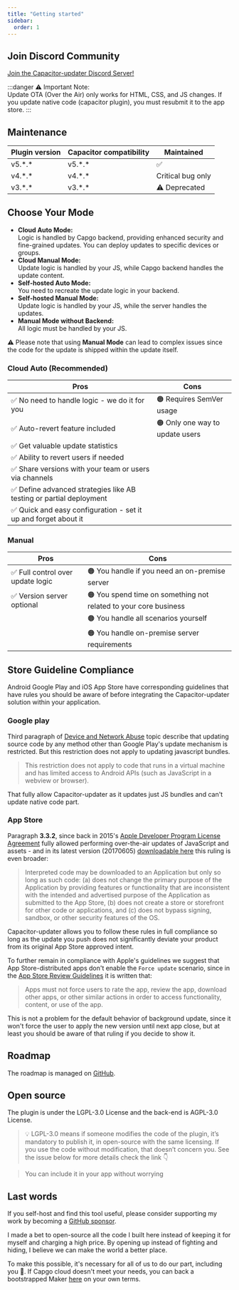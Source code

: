 ```yaml
---
title: "Getting started"
sidebar:
  order: 1
---
```



## Join Discord Community

[Join the Capacitor-updater Discord Server!](https://discord.gg/VnYRvBfgA6)

:::danger
⚠️ Important Note: \
Update OTA (Over the Air) only works for HTML, CSS, and JS changes. If you update native code (capacitor plugin), you must resubmit it to the app store.
:::

## Maintenance

| Plugin version | Capacitor compatibility | Maintained        |
| -------------- | ----------------------- | ----------------- |
| v5.\*.\*       | v5.\*.\*                | ✅                 |
| v4.\*.\*       | v4.\*.\*                | Critical bug only |
| v3.\*.\*       | v3.\*.\*                | ⚠️ Deprecated     |

## Choose Your Mode

- **Cloud Auto Mode:**  <br/> Logic is handled by Capgo backend, providing enhanced security and fine-grained updates. You can deploy updates to specific devices or groups.
- **Cloud Manual Mode:**  <br/> Update logic is handled by your JS, while Capgo backend handles the update content.
- **Self-hosted Auto Mode:**  <br/> You need to recreate the update logic in your backend.
- **Self-hosted Manual Mode:**  <br/> Update logic is handled by your JS, while the server handles the updates.
- **Manual Mode without Backend:**  <br/> All logic must be handled by your JS.


⚠️ Please note that using **Manual Mode** can lead to complex issues since the code for the update is shipped within the update itself.

### Cloud Auto (Recommended)

| Pros                                                                | Cons                                 |
| ------------------------------------------------------------------- | ------------------------------------ |
| ✅ No need to handle logic - we do it for you                       | 🟠 Requires SemVer usage              |
| ✅ Auto-revert feature included                                     | 🟠 Only one way to update users      |
| ✅ Get valuable update statistics                                   |                                      |
| ✅ Ability to revert users if needed                                |                                      |
| ✅ Share versions with your team or users via channels              |                                      |
| ✅ Define advanced strategies like AB testing or partial deployment |                                      |
| ✅ Quick and easy configuration - set it up and forget about it     |                                      |

<LinkCard
	title="Auto Update"
	href="/docs/plugin/auto-update/"
/>

### Manual

| Pros                             | Cons                                                             |
| -------------------------------- | ---------------------------------------------------------------- |
| ✅ Full control over update logic | 🟠 You handle if you need an on-premise server                   |
| ✅ Version server optional        | 🟠 You spend time on something not related to your core business |
|                                  | 🟠 You handle all scenarios yourself                             |
|                                  | 🟠 You handle on-premise server requirements                     |

<LinkCard
	title="Manual Mode"
	href="/docs/plugin/manual-mode/"
/>

## Store Guideline Compliance

Android Google Play and iOS App Store have corresponding guidelines that have rules you should be aware of before integrating the Capacitor-updater solution within your application.

### Google play

Third paragraph of [Device and Network Abuse](https://support.google.com/googleplay/android-developer/answer/9888379?hl=en) topic describe that updating source code by any method other than Google Play's update mechanism is restricted. But this restriction does not apply to updating javascript bundles.
> This restriction does not apply to code that runs in a virtual machine and has limited access to Android APIs (such as JavaScript in a webview or browser).

That fully allow Capacitor-updater as it updates just JS bundles and can't update native code part.

### App Store

Paragraph **3.3.2**, since back in 2015's [Apple Developer Program License Agreement](https://developer.apple.com/programs/ios/information/) fully allowed performing over-the-air updates of JavaScript and assets -  and in its latest version (20170605) [downloadable here](https://developer.apple.com/terms/) this ruling is even broader:

> Interpreted code may be downloaded to an Application but only so long as such code: (a) does not change the primary purpose of the Application by providing features or functionality that are inconsistent with the intended and advertised purpose of the Application as submitted to the App Store, (b) does not create a store or storefront for other code or applications, and (c) does not bypass signing, sandbox, or other security features of the OS.

Capacitor-updater allows you to follow these rules in full compliance so long as the update you push does not significantly deviate your product from its original App Store approved intent.

To further remain in compliance with Apple's guidelines we suggest that App Store-distributed apps don't enable the `Force update` scenario, since in the [App Store Review Guidelines](https://developer.apple.com/app-store/review/guidelines/) it is written that:

> Apps must not force users to rate the app, review the app, download other apps, or other similar actions in order to access functionality, content, or use of the app.

This is not a problem for the default behavior of background update, since it won't force the user to apply the new version until next app close, but at least you should be aware of that ruling if you decide to show it.

## Roadmap

The roadmap is managed on [GitHub](https://github.com/orgs/Cap-go/projects/1).

## Open source

The plugin is under the LGPL-3.0 License and the back-end is AGPL-3.0 License.

> 💡 LGPL-3.0 means if someone modifies the code of the plugin, it’s mandatory to publish it, in open-source with the same licensing. If you use the code without modification, that doesn’t concern you. See the issue below for more details check the link 👇

<LinkCard
	title="Licensing?"
	href="https://github.com/Cap-go/capacitor-updater/issues/7"
/>


<LinkCard
	title="Try GPTS Capgo to Get help instead of reading  the docs"
	href="https://chat.openai.com/g/g-3dMwHbF2w-capgo-doc-gpt"
/>


> You can include it in your app without worrying

## Last words

If you self-host and find this tool useful, please consider supporting my work by becoming a [GitHub sponsor](https://github.com/sponsors/riderx).

I made a bet to open-source all the code I built here instead of keeping it for myself and charging a high price. By opening up instead of fighting and hiding, I believe we can make the world a better place.

To make this possible, it's necessary for all of us to do our part, including you 🥹. If Capgo cloud doesn't meet your needs, you can back a bootstrapped Maker [here](https://github.com/sponsors/riderx) on your own terms.
